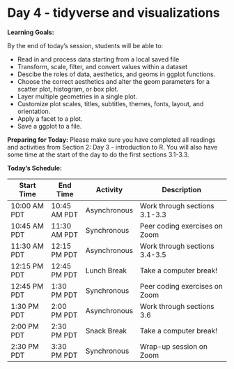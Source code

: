 # Day 4 - tidyverse and visualizations

**Learning Goals:**

By the end of today's session, students will be able to: 

* Read in and process data starting from a local saved file
* Transform, scale, filter, and convert values within a dataset
* Descibe the roles of data, aesthetics, and geoms in ggplot functions.
* Choose the correct aesthetics and alter the geom parameters for a scatter plot, histogram, or box plot.
* Layer multiple geometries in a single plot.
* Customize plot scales, titles, subtitles, themes, fonts, layout, and orientation.
* Apply a facet to a plot.
* Save a ggplot to a file.

**Preparing for Today:**
Please make sure you have completed all readings and activities from Section 2: Day 3 - introduction to R. You will also have some time at the start of the day to do the first sections 3.1-3.3.

**Today's Schedule:**

|   Start Time  |   End Time  |   Activity    |          Description          |
| ------------- | ----------- | ------------- | ----------------------------- |
| 10:00 AM PDT  | 10:45 AM PDT| Asynchronous  | Work through sections 3.1-3.3 |
| 10:45 AM PDT  | 11:30 AM PDT| Synchronous   | Peer coding exercises on Zoom |
| 11:30 AM PDT  | 12:15 PM PDT| Asynchronous  | Work through sections 3.4-3.5 |
| 12:15 PM PDT  | 12:45 PM PDT| Lunch Break   | Take a computer break!        |
| 12:45 PM PDT  | 1:30 PM PDT | Synchronous   | Peer coding exercises on Zoom |
| 1:30 PM PDT   | 2:00 PM PDT | Asynchronous  | Work through sections 3.6     |
| 2:00 PM PDT   | 2:30 PM PDT | Snack Break   | Take a computer break!        |
| 2:30 PM PDT   | 3:30 PM PDT | Synchronous   | Wrap-up session on Zoom       |
